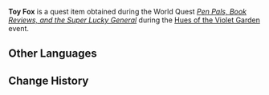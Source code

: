 {{Item Infobox
|id           = 101757
|type         = Quest Items
|image        = Item Toy Fox.png
|description  = The gift that [[Gorou]] got when helping [[Kokomi]] purchase books during the Irodori Festival. Gorou then gave it to you as thanks for accompanying him.<br />Every time you look at it, you can't help but remember the sight of every hair on Gorou's body standing on end as he heard the word "fox."
|source1      = [[Pen Pals, Book Reviews, and the Super Lucky General]]
}}
'''Toy Fox''' is a quest item obtained during the World Quest ''[[Pen Pals, Book Reviews, and the Super Lucky General]]'' during the [[Hues of the Violet Garden]] event.

==Other Languages==
{{Other Languages|default_hidden = 1
|en      = Toy Fox
|zhs     = 狐狸玩偶
|zhs_rm  = Húlí Wán'ǒu
|zht     = 狐狸玩偶
|zht_rm  = Húlí Wán'ǒu
|ja      = 狐のぬいぐるみ
|ja_rm   = Kitsune no Nuigurumi
|ko      = 여우 인형
|ko_rm   = 
|es      = Muñeco de kitsune
|fr      = Jouet renard
|ru      = Игрушечная лиса
|th      = ตุ๊กตาจิ้งจอก
|th_rm   = 
|vi      = Búp Bê Hồ Ly
|de      = Kitsune-Puppe
|id      = Mainan Rubah
|pt      = Kitsune de Brinquedo
}}

==Change History==
{{Change History|2.6}}